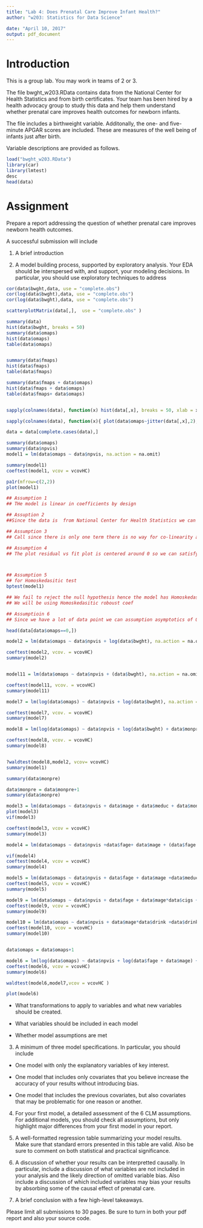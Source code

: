 ```yaml
---
title: "Lab 4: Does Prenatal Care Improve Infant Health?"
author: "w203: Statistics for Data Science"

date: "April 10, 2017"
output: pdf_document
---
```


# Introduction

This is a group lab.  You may work in teams of 2 or 3.

The file bwght\_w203.RData contains data from the National Center for Health Statistics and from birth certificates.  Your team has been hired by a health advocacy group to study this data and help them understand whether prenatal care improves health outcomes for newborn infants.

The file includes a birthweight variable.  Additonally, the one- and five-minute APGAR scores are included.  These are measures of the well being of infants just after birth.

Variable descriptions are provided as follows.

```r
load("bwght_w203.RData")
library(car)
library(lmtest)
desc
head(data)
```

# Assignment

Prepare a report addressing the question of whether prenatal care improves newborn health outcomes.

A successful submission will include

1. A brief introduction

2. A model building process, supported by exploratory analysis.  Your EDA should be interspersed with, and support, your modeling decisions.  In particular, you should use exploratory techniques to address

```r
cor(data$bwght,data, use = "complete.obs")
cor(log(data$bwght),data, use = "complete.obs")
cor(log(data$bwght),data, use = "complete.obs")

scatterplotMatrix(data[,],  use = "complete.obs" )

```

```r
summary(data)
hist(data$bwght, breaks = 50)
summary(data$omaps)
hist(data$omaps)
table(data$omaps)


summary(data$fmaps)
hist(data$fmaps)
table(data$fmaps)

summary(data$fmaps + data$omaps)
hist(data$fmaps + data$omaps)
table(data$fmaps+ data$omaps)


sapply(colnames(data), function(x) hist(data[,x], breaks = 50, xlab = x ), USE.NAMES= FALSE)
```

```r
sapply(colnames(data), function(x){ plot(data$omaps~jitter(data[,x],2), xlab = x ); abline(lm(data$omaps~data[,x]))}, USE.NAMES= FALSE)
```

```r
data = data[complete.cases(data),]

summary(data$omaps)
summary(data$npvis)
model1 = lm(data$omaps ~ data$npvis, na.action = na.omit)

summary(model1)
coeftest(model1, vcov = vcovHC)

pa1r(mfrow=c(2,2))
plot(model1)

## Assumption 1
## THe model is linear in coefficients by design

## Assuption 2
##Since the data is  from National Center for Health Statistics we can say it is a reliable source, satisfying assumption 2

## Assumption 3
## Call since there is only one term there is no way for co-linearity among variables

## Assumption 4
## The plot residual vs fit plot is centered around 0 so we can satisfy assumption 4



## Assumption 5
## for Homoskedasitic test
bptest(model1)

## We fail to reject the null hypothesis hence the model has Homoskedasitic
## We will be using Homoskedasitic roboust coef

## Assumptioin 6
## Since we have a lot of data point we can assumption asymptotics of OLS co-efficients

```

```r
head(data[data$omaps==0,])

model2 = lm(data$omaps ~ data$npvis + log(data$bwght), na.action = na.omit)

coeftest(model2, vcov. = vcovHC)
summary(model2)


model11 = lm(data$omaps ~ data$npvis + (data$bwght), na.action = na.omit)

coeftest(model11, vcov. = vcovHC)
summary(model11)

model7 = lm(log(data$omaps) ~ data$npvis + log(data$bwght), na.action = na.omit)

coeftest(model7, vcov. = vcovHC)
summary(model7)

model8 = lm(log(data$omaps) ~ data$npvis + log(data$bwght) + data$monpre, na.action = na.omit)

coeftest(model8, vcov. = vcovHC)
summary(model8)


?waldtest(model8,model2, vcov= vcovHC)
summary(model1)
```



```r

summary(data$monpre)

data$monpre = data$monpre+1
summary(data$monpre)

model3 = lm(data$omaps ~ data$npvis + data$mage + data$meduc + data$monpre + data$fage + data$feduc + data$bwght, na.action = na.omit)
plot(model3)
vif(model3)

coeftest(model3, vcov = vcovHC)
summary(model3)

model4 = lm(data$omaps ~ data$npvis +data$fage+ data$mage + (data$fage - data$mage)^2 +data$meduc +data$monpre + ( data$feduc) + log(data$bwght), na.action = na.omit)

vif(model4)
coeftest(model4, vcov = vcovHC)
summary(model4)

model5 = lm(data$omaps ~ data$npvis + data$fage + data$mage +data$meduc +data$monpre + data$feduc + log(data$bwght), na.action = na.omit)
coeftest(model5, vcov = vcovHC)
summary(model5)

model9 = lm(data$omaps ~ data$npvis + data$fage + data$mage*data$cigs +data$cigs +data$meduc +data$monpre + data$feduc + log(data$bwght), na.action = na.omit)
coeftest(model9, vcov = vcovHC)
summary(model9)

model10 = lm(data$omaps ~ data$npvis + data$mage*data$drink +data$drink  +data$monpre  + log(data$bwght), na.action = na.omit)
coeftest(model10, vcov = vcovHC)
summary(model10)


data$omaps = data$omaps+1

model6 = lm(log(data$omaps) ~ data$npvis + log(data$fage + data$mage) +data$meduc +data$monpre + data$feduc + log(data$bwght), na.action = na.omit)
coeftest(model6, vcov = vcovHC)
summary(model6)

waldtest(model6,model7,vcov = vcovHC )

plot(model6)
```


- What transformations to apply to variables and what new variables should be created.


- What variables should be included in each model

- Whether model assumptions are met

3. A minimum of three model specifications.  In particular, you should include

- One model with only the explanatory variables of key interest.

- One model that includes only covariates that you believe increase the accuracy of your results without introducing bias.

- One model that includes the previous covariates, but also covariates that may be problematic for one reason or another.

4. For your first model, a detailed assessment of the 6 CLM assumptions.  For additional models, you should check all assumptions, but only highlight major differences from your first model in your report.

5. A well-formatted regression table summarizing your model results.  Make sure that standard errors presented in this table are valid.  Also be sure to comment on both statistical and practical significance.

6. A discussion of whether your results can be interpretted causally.  In particular, include a discussion of what variables are not included in your analysis and the likely direction of omitted variable bias.  Also include a discussion of which included variables may bias your results by absorbing some of the causal effect of prenatal care.

7. A brief conclusion with a few high-level takeaways.


Please limit all submissions to 30 pages.  Be sure to turn in both your pdf report and also your source code.
